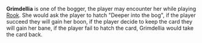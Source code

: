 {{stub}}
{{Character
|race = Human
|faction = Boggers}}
'''Grimdellia''' is one of the bogger, the player may encounter her while playing [[Rook]]. She would ask the player to hatch "Deeper into the bog", if the player succeed they will gain her boon, if the player decide to keep the card they will gain her bane, if the player fail to hatch the card, Grimdellia would take the card back.